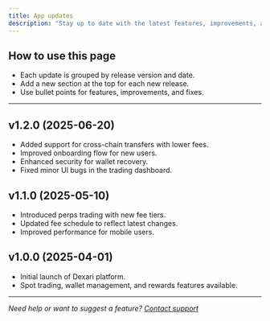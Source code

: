 ```yaml
---
title: App updates
description: "Stay up to date with the latest features, improvements, and fixes in Dexari."
---
```


## How to use this page
- Each update is grouped by release version and date.
- Add a new section at the top for each new release.
- Use bullet points for features, improvements, and fixes.

---

## v1.2.0 (2025-06-20)
- Added support for cross-chain transfers with lower fees.
- Improved onboarding flow for new users.
- Enhanced security for wallet recovery.
- Fixed minor UI bugs in the trading dashboard.

## v1.1.0 (2025-05-10)
- Introduced perps trading with new fee tiers.
- Updated fee schedule to reflect latest changes.
- Improved performance for mobile users.

## v1.0.0 (2025-04-01)
- Initial launch of Dexari platform.
- Spot trading, wallet management, and rewards features available.

---

_Need help or want to suggest a feature? [Contact support](/support/contact)_
